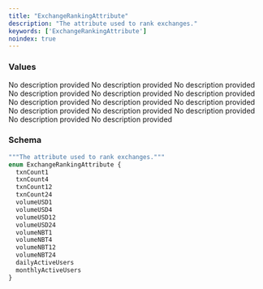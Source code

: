 ```yaml
---
title: "ExchangeRankingAttribute"
description: "The attribute used to rank exchanges."
keywords: ['ExchangeRankingAttribute']
noindex: true
---
```


### Values

<ResponseField name="txnCount1" type="enum">
  No description provided
</ResponseField>

<ResponseField name="txnCount4" type="enum">
  No description provided
</ResponseField>

<ResponseField name="txnCount12" type="enum">
  No description provided
</ResponseField>

<ResponseField name="txnCount24" type="enum">
  No description provided
</ResponseField>

<ResponseField name="volumeUSD1" type="enum">
  No description provided
</ResponseField>

<ResponseField name="volumeUSD4" type="enum">
  No description provided
</ResponseField>

<ResponseField name="volumeUSD12" type="enum">
  No description provided
</ResponseField>

<ResponseField name="volumeUSD24" type="enum">
  No description provided
</ResponseField>

<ResponseField name="volumeNBT1" type="enum">
  No description provided
</ResponseField>

<ResponseField name="volumeNBT4" type="enum">
  No description provided
</ResponseField>

<ResponseField name="volumeNBT12" type="enum">
  No description provided
</ResponseField>

<ResponseField name="volumeNBT24" type="enum">
  No description provided
</ResponseField>

<ResponseField name="dailyActiveUsers" type="enum">
  No description provided
</ResponseField>

<ResponseField name="monthlyActiveUsers" type="enum">
  No description provided
</ResponseField>

### Schema


```graphql 
"""The attribute used to rank exchanges."""
enum ExchangeRankingAttribute {
  txnCount1
  txnCount4
  txnCount12
  txnCount24
  volumeUSD1
  volumeUSD4
  volumeUSD12
  volumeUSD24
  volumeNBT1
  volumeNBT4
  volumeNBT12
  volumeNBT24
  dailyActiveUsers
  monthlyActiveUsers
}
```
